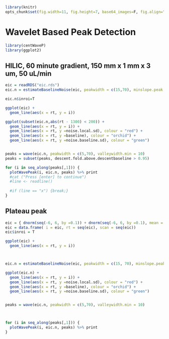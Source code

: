 ```r
library(knitr)
opts_chunk$set(fig.width=11, fig.height=7, base64_images=F, fig.align="center", message=F, warning=F, fig.path='figure_wave/')
```


# Wavelet Based Peak Detection
```r
library(centWaveP)
library(ggplot2)
```
## HILIC, 60 minute gradient, 150 mm x 1 mm x 3 um, 50 uL/min
```r

eic = readRDS("eic.rds")
eic.n = estimateBaselineNoise(eic, peakwidth = c(15,70), minslope.peak = 10000, plot.tf = T)

eic.n$inroi=T

ggplot(eic) + 
  geom_line(aes(x = rt, y = i))

ggplot(subset(eic.n,abs(rt - 1300) < 200)) + 
  geom_line(aes(x = rt, y = i)) +
  geom_line(aes(x = rt, y =noise.local.sd), colour = "red") +
  geom_line(aes(x = rt, y =baseline), colour = "orchid") +
  geom_line(aes(x = rt, y =noise.baseline.sd), colour = "green")


peaks = wave(eic.n, peakwidth = c(5,70), valleywidth.min = 10)
peaks = subset(peaks, descent.fold.above.descentbaseline > 0.95)

for (i in seq_along(peaks[,1])) {
  plotWavePeak(i, eic.n, peaks) %>% print
  #cat ("Press [enter] to continue")
  #line <- readline()
  
  #if (line == "x") {break;}
}
```


## Plateau peak
```r

eic = { dnorm(seq(-6, 6, by =0.1)) + dnorm(seq(-6, 6, by =0.1), mean = 3) } %>% { ./max(.) }
eic = data.frame( i = eic, rt = seq(eic), scan = seq(eic))
eic$inroi = T

ggplot(eic) + 
  geom_line(aes(x = rt, y = i))



eic.n = estimateBaselineNoise(eic, peakwidth = c(15, 70), minslope.peak = .005, plot.tf = T)

ggplot(eic.n) + 
  geom_line(aes(x = rt, y = i)) +
  geom_line(aes(x = rt, y =noise.local.sd), colour = "red") +
  geom_line(aes(x = rt, y =baseline), colour = "orchid") +
  geom_line(aes(x = rt, y =noise.baseline.sd), colour = "green")


peaks = wave(eic.n, peakwidth = c(5,70), valleywidth.min = 10)



for (i in seq_along(peaks[,1])) {
  plotWavePeak(i, eic.n, peaks) %>% print
}


```